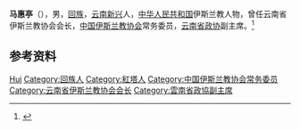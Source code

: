 '''马惠亭'''（{{bd|1905年||？|}}），男，[[回族|回族]]，[[云南|云南]][[玉溪市|新兴]]人，[[中华人民共和国|中华人民共和国]]伊斯兰教人物，曾任云南省伊斯兰教协会会长，[[中国伊斯兰教协会|中国伊斯兰教协会]]常务委员，[[云南省政协|云南省政协]]副主席。<ref>{{Cite book|title=中华人民共和国职官志|author=何虎生, 李耀东, 向常福主编|publisher=中国社会出版社|year=2003|isbn=9787800883934|location=北京|pages=}}</ref>

== 参考资料 ==
{{reflist}}

{{中国人物小作品}}

{{Authority control}}
{{DEFAULTSORT:Ma马}}
[[Category:马姓|Hui]]
[[Category:回族人|Category:回族人]]
[[Category:紅塔人|Category:紅塔人]]
[[Category:中国伊斯兰教协会常务委员|Category:中国伊斯兰教协会常务委员]]
[[Category:云南省伊斯兰教协会会长|Category:云南省伊斯兰教协会会长]]
[[Category:雲南省政協副主席|Category:雲南省政協副主席]]